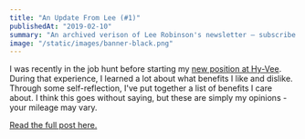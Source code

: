 ```yaml
---
title: "An Update From Lee (#1)"
publishedAt: "2019-02-10"
summary: "An archived verison of Lee Robinson's newsletter – subscribe to get early access."
image: "/static/images/banner-black.png"
---
```


I was recently in the job hunt before starting my [new position at Hy-Vee](/blog/joining-hy-vee).
During that experience, I learned a lot about what benefits I like and dislike.
Through some self-reflection, I've put together a list of benefits I care about.
I think this goes without saying, but these are simply my opinions - your mileage may vary.

[Read the full post here.](/blog/benefits-i-care-about-in-2019)
